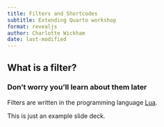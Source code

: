```yaml
---
title: Filters and Shortcodes
subtitle: Extending Quarto workshop
format: revealjs
author: Charlotte Wickham
date: last-modified
---
```


## What is a filter?

### Don't worry you'll learn about them later

Filters are written in the programming language [Lua](https://www.lua.org/).

[This is just an example slide deck]{.alert}.

